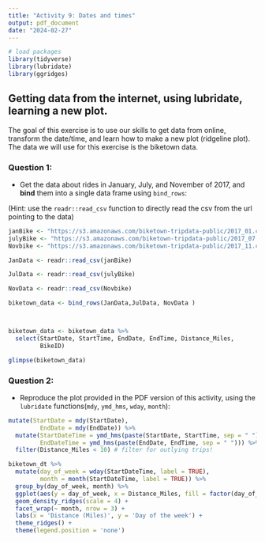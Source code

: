 ```yaml
---
title: "Activity 9: Dates and times"
output: pdf_document
date: "2024-02-27"
---
```


```r

# load packages
library(tidyverse)
library(lubridate)
library(ggridges)
```

## Getting data from the internet, using lubridate, learning a new plot.

The goal of this exercise is to use our skills to get data from online, transform the date/time, and learn how to make a new plot (ridgeline plot). The data we will use for this exercise is the biketown data.

### Question 1:

* Get the data about rides in January, July, and November of 2017, and **bind** them into a single data frame using `bind_rows`:

(Hint: use the `readr::read_csv` function to directly read the csv from the url pointing to the data)

```r

janBike <- "https://s3.amazonaws.com/biketown-tripdata-public/2017_01.csv"
julyBike <- "https://s3.amazonaws.com/biketown-tripdata-public/2017_07.csv"
Novbike <- "https://s3.amazonaws.com/biketown-tripdata-public/2017_11.csv"

JanData <- readr::read_csv(janBike) 

JulData <- readr::read_csv(julyBike) 

NovData <- readr::read_csv(Novbike) 

biketown_data <- bind_rows(JanData,JulData, NovData )



biketown_data <- biketown_data %>%
  select(StartDate, StartTime, EndDate, EndTime, Distance_Miles,
         BikeID)

glimpse(biketown_data)


```


### Question 2:

* Reproduce the plot provided in the PDF version of this activity, using the `lubridate` functions(`mdy`, `ymd_hms`, `wday`, `month`):

```r
mutate(StartDate = mdy(StartDate),
         EndDate = mdy(EndDate)) %>%
  mutate(StartDateTime = ymd_hms(paste(StartDate, StartTime, sep = " ")),
         EndDateTime = ymd_hms(paste(EndDate, EndTime, sep = " "))) %>%
  filter(Distance_Miles < 10) # filter for outlying trips!
```

```r

biketown_dt %>%
  mutate(day_of_week = wday(StartDateTime, label = TRUE),
         month = month(StartDateTime, label = TRUE)) %>%
  group_by(day_of_week, month) %>%
  ggplot(aes(y = day_of_week, x = Distance_Miles, fill = factor(day_of_week))) +
  geom_density_ridges(scale = 4) +
  facet_wrap(~ month, nrow = 3) +
  labs(x = 'Distance (Miles)', y = 'Day of the week') +
  theme_ridges() +
  theme(legend.position = 'none')

```

